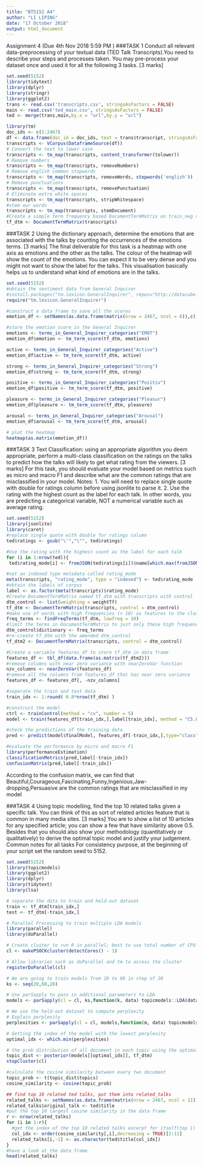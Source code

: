 ```yaml
---
title: "BT5152 A4"
author: "LI LIPING"
date: "17 October 2018"
output: html_document
---
```

Assignment 4 (Due 4th Nov 2018 5:59 PM )
###TASK 1
Conduct all relevant data-preprocessing of your textual data (TED Talk Transcripts).You need to describe your steps and processes taken. You may pre-process your dataset once and used it for all the following 3 tasks. [3 marks]
```r
set.seed(5152)
library(tidytext)
library(dplyr)
library(stringr)
library(ggplot2)
trans <- read.csv('transcripts.csv', stringsAsFactors = FALSE)
main <- read.csv('ted_main.csv', stringsAsFactors = FALSE)
ted <- merge(trans,main,by.x = "url",by.y = "url")

library(tm)
doc_ids <- c(1:2467)
df <- data.frame(doc_id = doc_ids, text = trans$transcript, stringsAsFactors = FALSE)
transcripts <- VCorpus(DataframeSource(df))
# Convert the text to lower case
transcripts <- tm_map(transcripts, content_transformer(tolower))
# Remove numbers
transcripts <- tm_map(transcripts, removeNumbers)
# Remove english common stopwords
transcripts <- tm_map(transcripts, removeWords, stopwords('english'))
# Remove punctuations
transcripts <- tm_map(transcripts, removePunctuation)
# Eliminate extra white spaces
transcripts <- tm_map(transcripts, stripWhitespace)
#stem our words
transcripts <- tm_map(transcripts, stemDocument)
#Create a simple term frequency based DocumentTermMatrix on train_neg as tf_dtm
tf_dtm <- DocumentTermMatrix(transcripts)
```
###TASK 2
Using the dictionary approach, determine the emotions that are associated with the
talks by counting the occurrences of the emotions terms. [3 marks]
The final deliverable for this task is a heatmap with one axis as emotions and the other as the talks. The colour of the heatmap will show the count of the emotions.
You can expect it to be very dense and you might not want to show the label for the talks. This visualisation basically helps us to understand what kind of emotions are in the talks.
```r
set.seed(5152)
#obtain the sentiment data from General Inquirer
#install.packages("tm.lexicon.GeneralInquirer", repos="http://datacube.wu.ac.at", type="source")
require("tm.lexicon.GeneralInquirer")

#construct a data frame to save all the scores
emotion_df <- setNames(as.data.frame(matrix(nrow = 2467, ncol = 6)),c('emotion','active','strong','positive','pleasure','arousal'))

#store the emotion score in the General Inquirer
emotions <- terms_in_General_Inquirer_categories("EMOT")
emotion_df$emotion <- tm_term_score(tf_dtm, emotions)

active <- terms_in_General_Inquirer_categories("Active")
emotion_df$active <- tm_term_score(tf_dtm, active)

strong <- terms_in_General_Inquirer_categories("Strong")
emotion_df$strong <- tm_term_score(tf_dtm, strong)

positive <- terms_in_General_Inquirer_categories("Positiv")
emotion_df$positive <- tm_term_score(tf_dtm, positive)

pleasure <- terms_in_General_Inquirer_categories("Pleasur")
emotion_df$pleasure <- tm_term_score(tf_dtm, pleasure)

arousal <- terms_in_General_Inquirer_categories("Arousal")
emotion_df$arousal <- tm_term_score(tf_dtm, arousal)

# plot the heatmap
heatmap(as.matrix(emotion_df))
``` 
###TASK 3
Text Classification: using an appropriate algorithm you deem appropriate, perform a
multi-class classification on the ratings on the talks to predict how the talks will likely to get what rating from the viewers. [3 marks]
For this task, you should evaluate your model based on metrics such as micro and macro F1 and describe what are the common ratings that are misclassified in your model.
Notes:
1. You will need to replace single quote with double for ratings column before using jsonlite to parse it.
2. Use the rating with the highest count as the label for each talk. In other words, you are predicting a categorical variable, NOT a numerical variable such as average rating.
```r
set.seed(5152)
library(jsonlite)
library(caret)
#replace single quote with double for ratings column
ted$ratings <- gsub("\'","\"", ted$ratings)

#Use the rating with the highest count as the label for each talk
for (i in 1:nrow(ted)){
 ted$rating_mode[i] <- fromJSON(ted$ratings[i])$name[which.max(fromJSON(ted$ratings[i])$count)]}

#set an indexed type metadata called rating_mode
meta(transcripts, "rating_mode", type = "indexed") <- ted$rating_mode
#obtain the labels of corpus
label <- as.factor(meta(transcripts)$rating_mode)
#Create DocumentTermMatrix named tf_dtm with transcripts with control
dtm_control <- list(weighting = weightTf)
tf_dtm <- DocumentTermMatrix(transcripts, control = dtm_control)
#make use of words with high frequencies (> 10) as features to the classifier
freq_terms <- findFreqTerms(tf_dtm, lowfreq = 10)
#limit the terms in DocumentTermMatrix to just only these high frequency terms
dtm_control$dictionary <- freq_terms
#re-create tf_dtm with the amended dtm_control
tf_dtm2 <- DocumentTermMatrix(transcripts, control = dtm_control)

#Create a variable features_df to store tf_dtm in data frame
features_df <- tbl_df(data.frame(as.matrix(tf_dtm2)))
#remove columns with near zero variance with nearZeroVar function
nzv_columns <- nearZeroVar(features_df)
#remove all the columns from features_df that has near zero variance
features_df <- features_df[, -nzv_columns]

#seperate the train and test data
train_idx <- 1:round( 0.8*nrow(tf_dtm) )

#construct the model
ctrl <- trainControl(method = "cv", number = 5)
model <- train(features_df[train_idx,],label[train_idx], method = "C5.0", trControl = ctrl)

#check the predictions of the training data
pred <- predict(model$finalModel, features_df[-train_idx,],type="class")

#evaluate the performance by micro and macro F1
library(performanceEstimation)
classificationMetrics(pred,label[-train_idx])
confusionMatrix(pred,label[-train_idx])
```
According to the confusion matrix, we can find that Beautiful,Courageous,Fascinating,Funny,Ingenious,Jaw-dropping,Persuasive are the common ratings that are misclassified in my model


###TASK 4
Using topic modelling, find the top 10 related talks given a specific talk. You can think of this as sort of related articles feature that is common in many media sites. [3 marks]
You are to show a list of 10 articles for any specified article; you can show a few that have similarity above 0.5. Besides that you should also show your methodology (quantitatively or qualitatively) to derive the optimal topic model and justify your judgement.
Common notes for all tasks For consistency purpose, at the beginning of your script set the random seed to 5152.
```r
set.seed(5152)
library(topicmodels)
library(ggplot2)
library(dplyr)
library(tidytext)
library(lsa)

# separate the data to train and held-out dataset
train <- tf_dtm[train_idx,]
test <- tf_dtm[-train_idx,]

# Parallel Processing to train multiple LDA models
library(parallel)
library(doParallel)

# Create cluster to run R in parallel; best to use total number of CPU - 1
cl <- makePSOCKcluster(detectCores() - 1)

# Allow libraries such as doParallel and tm to access the cluster
registerDoParallel(cl)

# We are going to train models from 20 to 60 in step of 20
ks <- seq(20,60,20)

# Use parSapply to pass in additional parameters to LDA
models <- parSapply(cl = cl, ks,function(k, data) topicmodels::LDA(data, k = k, method = "Gibbs", control = list(iter = 100)),data = train)

# We use the held-out dataset to compute perplexity
# Explain perplexity
perplexities <- parSapply(cl = cl, models,function(m, data) topicmodels::perplexity(m, data, use_theta = TRUE, estimate_theta = TRUE),data = test)

# Getting the index of the model with the lowest perplexity
optimal_idx <- which.min(perplexities)

# the prob distribution of all document in each topic using the optimal model
topic_dist <- posterior(models[[optimal_idx]], tf_dtm)
stopCluster(cl)

#calculate the cosine similarity between every two document
topic_prob <- t(topic_dist$topics)
cosine_similarity <- cosine(topic_prob)

## find top 10 related ted talks, put them into related_talks
related_talks <- setNames(as.data.frame(matrix(nrow = 2467, ncol = 11)),c("original_talk","1","2","3","4","5","6","7","8","9","10"))
related_talks$original_talk <- ted$title
#put the top 10 largest cosine similarity in the data frame
r <- nrow(related_talks)
for (i in 1:r){
  #get the index of the top 10 related talks excerpt for itself(top 1)
  col_idx <- order(cosine_similarity[,i],decreasing = TRUE)[2:11]
  related_talks[i,-1] <- as.character(ted$title[col_idx])
}
#have a look at the data frame
head(related_talks)
```
